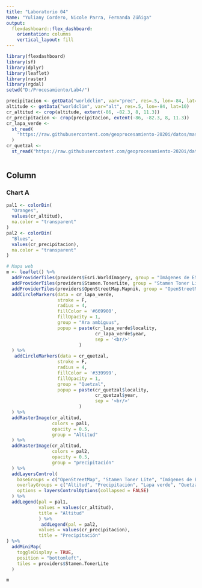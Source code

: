 ---
title: "Laboratorio 04"
Name: "Yuliany Cordero, Nicole Parra, Fernanda Zúñiga"
output: 
  flexdashboard::flex_dashboard:
    orientation: columns
    vertical_layout: fill
---

```{r setup, include=FALSE}
library(flexdashboard)
library(sf)
library(dplyr)
library(leaflet)
library(raster)
library(rgdal)
setwd("D:/Procesamiento/Lab4/")

precipitacion <- getData("worldclim", var="prec", res=.5, lon=-84, lat=10)
altitude <- getData("worldclim", var="alt", res=.5, lon=-84, lat=10)
cr_altitud <- crop(altitude, extent(-86, -82.3, 8, 11.3))
cr_precipitacion <- crop(precipitacion, extent(-86, -82.3, 8, 11.3))
cr_lapa_verde <-
  st_read(
    "https://raw.githubusercontent.com/geoprocesamiento-2020i/datos/master/biodiversidad/registros-presencia/cr/cr-ara-ambiguus.geojson"
  )
cr_quetzal <-
  st_read("https://raw.githubusercontent.com/geoprocesamiento-2020i/datos/master/biodiversidad/registros-presencia/cr/cr_pharomachrus_mocinno.geojson")



```

Column {data-width=650}
-----------------------------------------------------------------------

### Chart A

```{r}
pal1 <- colorBin(
  "Oranges", 
  values(cr_altitud), 
  na.color = "transparent"
)
pal2 <- colorBin(
  "Blues", 
  values(cr_precipitacion), 
  na.color = "transparent"
)

# Mapa web
m <- leaflet() %>% 
  addProviderTiles(providers$Esri.WorldImagery, group = "Imágenes de ESRI") %>% 
  addProviderTiles(providers$Stamen.TonerLite, group = "Stamen Toner Lite") %>%
  addProviderTiles(providers$OpenStreetMap.Mapnik, group = "OpenStreetMap") %>%
  addCircleMarkers(data = cr_lapa_verde,
                   stroke = F,
                   radius = 4,
                   fillColor = '#669900',
                   fillOpacity = 1,
                   group = "Ara ambiguus",
                   popup = paste(cr_lapa_verde$locality, 
                                 cr_lapa_verde$year, 
                                 sep = '<br/>'
                           )
  ) %>%
   addCircleMarkers(data = cr_quetzal,
                   stroke = F,
                   radius = 4,
                   fillColor = '#339999',
                   fillOpacity = 1,
                   group = "Quetzal",
                   popup = paste(cr_quetzal$locality, 
                                 cr_quetzal$year, 
                                 sep = '<br/>'
                           )
  ) %>%
  addRasterImage(cr_altitud, 
                 colors = pal1, 
                 opacity = 0.5, 
                 group = "Altitud"
  ) %>%
  addRasterImage(cr_altitud, 
                 colors = pal2, 
                 opacity = 0.5, 
                 group = "precipitación"
  ) %>%
  addLayersControl(
    baseGroups = c("OpenStreetMap", "Stamen Toner Lite", "Imágenes de ESRI"),
    overlayGroups = c("Altitud", "Precipitación", "Lapa verde", "Quetzales"),
    options = layersControlOptions(collapsed = FALSE)    
  ) %>%
  addLegend(pal = pal1, 
            values = values(cr_altitud), 
            title = "Altitud"
            ) %>%
             addLegend(pal = pal2, 
            values = values(cr_precipitacion), 
            title = "Precipitación"
) %>%
  addMiniMap(
    toggleDisplay = TRUE,
    position = "bottomleft",
    tiles = providers$Stamen.TonerLite
  )

m
```


